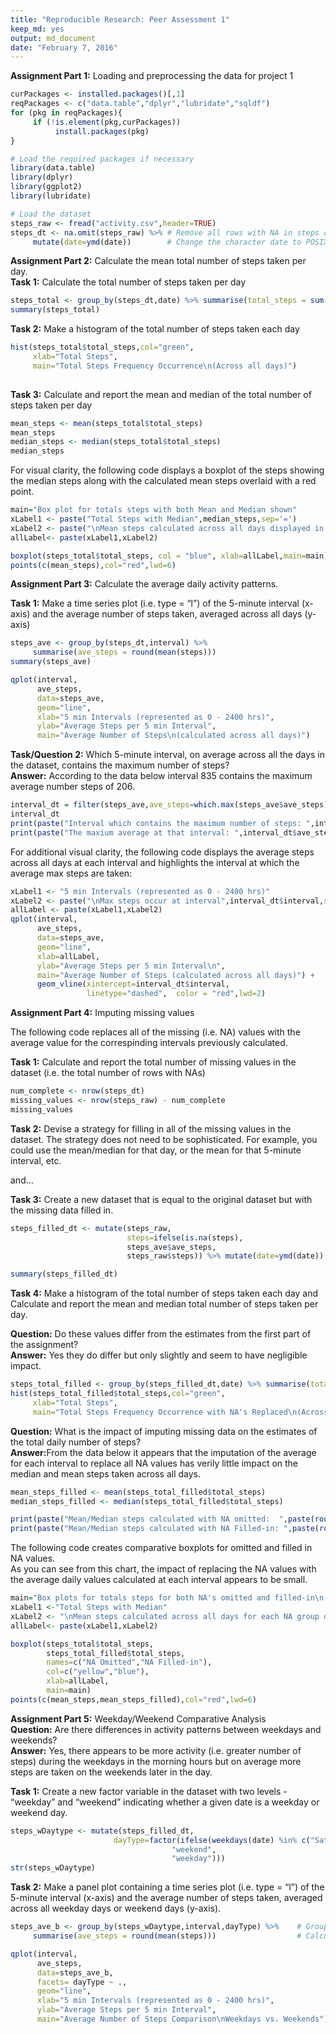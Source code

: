 ```yaml
---
title: "Reproducible Research: Peer Assessment 1"
keep_md: yes
output: md_document
date: "February 7, 2016"
---
```


<B>Assignment Part 1:</B> Loading and preprocessing the data for project 1  

```r
curPackages <- installed.packages()[,1]
reqPackages <- c("data.table","dplyr","lubridate","sqldf")
for (pkg in reqPackages){
     if (!is.element(pkg,curPackages))
          install.packages(pkg)
}

# Load the required packages if necessary
library(data.table)
library(dplyr)
library(ggplot2)
library(lubridate)

# Load the dataset
steps_raw <- fread("activity.csv",header=TRUE)
steps_dt <- na.omit(steps_raw) %>% # Remove all rows with NA in steps column
     mutate(date=ymd(date))        # Change the character date to POSIX date

```

<B>Assignment Part 2:</B> Calculate the mean total number of steps taken per day.  
<B>Task 1:</B> Calculate the total number of steps taken per day  

```r
steps_total <- group_by(steps_dt,date) %>% summarise(total_steps = sum(steps))
summary(steps_total)
```

<B>Task 2:</B> Make a histogram of the total number of steps taken each day  

```r
hist(steps_total$total_steps,col="green", 
     xlab="Total Steps",
     main="Total Steps Frequency Occurrence\n(Across all days)")
     
```

<B>Task 3:</B> Calculate and report the mean and median of the total number of steps taken per day  

```r
mean_steps <- mean(steps_total$total_steps)
mean_steps
median_steps <- median(steps_total$total_steps)
median_steps
```
For visual clarity, the following code displays a boxplot of the steps showing the median steps along with the calculated mean steps overlaid with a red point.

```r
main="Box plot for totals steps with both Mean and Median shown"
xLabel1 <- paste("Total Steps with Median",median_steps,sep='=')
xLabel2 <- paste("\nMean steps calculated across all days displayed in red",round(mean_steps),sep='=')
allLabel<- paste(xLabel1,xLabel2)

boxplot(steps_total$total_steps, col = "blue", xlab=allLabel,main=main)
points(c(mean_steps),col="red",lwd=6)
```

<B>Assignment Part 3:</B> Calculate the average daily activity patterns.  

<B>Task 1:</B> Make a time series plot (i.e. type = "l") of the 5-minute interval (x-axis) and the average number of steps taken, averaged across all days (y-axis)  

```r
steps_ave <- group_by(steps_dt,interval) %>% 
     summarise(ave_steps = round(mean(steps)))    
summary(steps_ave)

qplot(interval,
      ave_steps,
      data=steps_ave,
      geom="line",
      xlab="5 min Intervals (represented as 0 - 2400 hrs)",
      ylab="Average Steps per 5 min Interval",
      main="Average Number of Steps\n(calculated across all days)")
```

<B>Task/Question 2:</B> Which 5-minute interval, on average across all the days in the dataset, contains the maximum number of steps?  
<B>Answer:</B> According to the data below interval 835 contains the maximum average number steps of 206.  

```r
interval_dt = filter(steps_ave,ave_steps=which.max(steps_ave$ave_steps))
interval_dt
print(paste("Interval which contains the maximum number of steps: ",interval_dt$interval,sep=" "))
print(paste("The maxium average at that interval: ",interval_dt$ave_steps,sep=" "))
```

For additional visual clarity, the following code displays the average steps across all days at each interval and highlights the interval at which the average max steps are taken:  

```r
xLabel1 <- "5 min Intervals (represented as 0 - 2400 hrs)"
xLabel2 <- paste("\nMax steps occur at interval",interval_dt$interval,sep='=')
allLabel <- paste(xLabel1,xLabel2)
qplot(interval,
      ave_steps,
      data=steps_ave,
      geom="line",
      xlab=allLabel,
      ylab="Average Steps per 5 min Interval\n",
      main="Average Number of Steps (calculated across all days)") +
      geom_vline(xintercept=interval_dt$interval, 
                 linetype="dashed",  color = "red",lwd=2)
```

<B>Assignment Part 4:</B> Imputing missing values  

The following code replaces all of the missing (i.e. NA) values with the average value for the correspinding intervals previously calculated.  

<B>Task 1:</B> Calculate and report the total number of missing values in the dataset (i.e. the total number of rows with NAs)  

```r
num_complete <- nrow(steps_dt)
missing_values <- nrow(steps_raw) - num_complete
missing_values
```

<B>Task 2:</B> Devise a strategy for filling in all of the missing values in the dataset. 
The strategy does not need to be sophisticated. For example, you could use the mean/median for that day, or the mean for that 5-minute interval, etc.   

and...

<B>Task 3:</B> Create a new dataset that is equal to the original dataset but with the missing data filled in.   

```r
steps_filled_dt <- mutate(steps_raw,
                          steps=ifelse(is.na(steps),
                          steps_ave$ave_steps,
                          steps_raw$steps)) %>% mutate(date=ymd(date))

summary(steps_filled_dt)
```

<B>Task 4:</B> Make a histogram of the total number of steps taken each day and Calculate and report the mean and median total number of steps taken per day.  

<B>Question:</B> Do these values differ from the estimates from the first part of the assignment?  
<B>Answer:</B> Yes they do differ but only slightly and seem to have negligible impact.  

```r
steps_total_filled <- group_by(steps_filled_dt,date) %>% summarise(total_steps = sum(steps))       
hist(steps_total_filled$total_steps,col="green", 
     xlab="Total Steps",
     main="Total Steps Frequency Occurrence with NA's Replaced\n(Across all days)")
```

<B>Question:</B> What is the impact of imputing missing data on the estimates of the total daily number of steps?    
<B>Answer:</B>From the data below it appears that the imputation of the average for each interval to replace all NA values has verily little impact on the median and mean steps taken across all days.  

```r
mean_steps_filled <- mean(steps_total_filled$total_steps)
median_steps_filled <- median(steps_total_filled$total_steps)

print(paste("Mean/Median steps calculated with NA omitted:  ",paste(round(mean_steps),median_steps,sep="/"),sep=" "))
print(paste("Mean/Median steps calculated with NA Filled-in: ",paste(round(mean_steps_filled),median_steps_filled,sep="/"),sep=" "))
```

The following code creates comparative boxplots for omitted and filled in NA values.  
As you can see from this chart, the impact of replacing the NA values with the average daily values calculated at each interval appears to be small.  

```r
main="Box plots for totals steps for both NA's omitted and filled-in\n(with both Mean and Median shown)"
xLabel1 <-"Total Steps with Median"
xLabel2 <- "\nMean steps calculated across all days for each NA group displayed in red"
allLabel<- paste(xLabel1,xLabel2)

boxplot(steps_total$total_steps,
        steps_total_filled$total_steps,
        names=c("NA Omitted","NA Filled-in"),
        col=c("yellow","blue"),
        xlab=allLabel,
        main=main)
points(c(mean_steps,mean_steps_filled),col="red",lwd=6)


```

<B>Assignment Part 5:</B> Weekday/Weekend Comparative Analysis  
<B>Question:</B> Are there differences in activity patterns between weekdays and weekends?  
<B>Answer:</B> Yes, there appears to be more activity (i.e. greater number of steps) during the weekdays in the morning hours but on average more steps are taken on the weekends later in the day.

<B>Task 1:</B> Create a new factor variable in the dataset with two levels - "weekday" and "weekend" indicating whether a given date is a weekday or weekend day.  

```r
steps_wDaytype <- mutate(steps_filled_dt, 
                       dayType=factor(ifelse(weekdays(date) %in% c("Saturday","Sunday"),
                                    "weekend",
                                    "weekday")))
str(steps_wDaytype)
```

<B>Task 2:</B> Make a panel plot containing a time series plot (i.e. type = "l") of the 5-minute interval (x-axis) and the average number of steps taken, averaged across all weekday days or weekend days (y-axis).  

```r
steps_ave_b <- group_by(steps_wDaytype,interval,dayType) %>%    # Group dataset by 5 min interval
     summarise(ave_steps = round(mean(steps)))                  # Calculate the average across all intervals

qplot(interval,
      ave_steps,
      data=steps_ave_b,
      facets= dayType ~ .,
      geom="line",
      xlab="5 min Intervals (represented as 0 - 2400 hrs)",
      ylab="Average Steps per 5 min Interval",
      main="Average Number of Steps Comparison\nWeekdays vs. Weekends")

```
